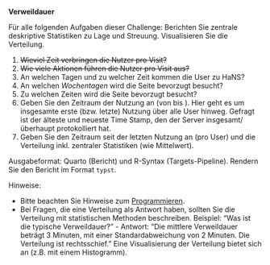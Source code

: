 
**Verweildauer**


Für alle folgenden Aufgaben dieser Challenge:  Berichten Sie zentrale deskriptive Statistiken zu Lage und Streuung. Visualisieren Sie die Verteilung. 


1. ~~Wieviel Zeit verbringen die Nutzer pro Visit?~~
2. ~~Wie viele Aktionen führen die Nutzer pro Visit aus?~~
3. An welchen Tagen und zu welcher Zeit kommen die User zu HaNS?
4. An welchen *Wochentagen* wird die Seite bevorzugt besucht?
5. Zu welchen Zeiten wird die Seite bevorzugt besucht?
6. Geben Sie den Zeitraum der Nutzung an (von <Datum des ersten Visits> bis <Datum des letzten Visits>). Hier geht es um insgesamte erste (bzw. letzte) Nutzung über alle User hinweg. Gefragt ist der älteste und neueste Time Stamp, den der Server insgesamt/überhaupt protokolliert hat.
7. Geben Sie den Zeitraum seit der letzten Nutzung an (pro User) und die Verteilung inkl. zentraler Statistiken (wie Mittelwert).



Ausgabeformat: Quarto (Bericht) und R-Syntax (Targets-Pipeline). Rendern Sie den Bericht im Format `typst`.

Hinweise:

- Bitte beachten Sie Hinweise zum [Programmieren](https://hinweisbuch.netlify.app/109-hinweise-programmieren).
- Bei Fragen, die eine Verteilung als Antwort haben, sollten Sie die Verteilung mit statistischen Methoden beschreiben. Beispiel: "Was ist die typische Verweildauer?" - Antwort: "Die mittlere Verweildauer beträgt 3 Minuten, mit einer Standardabweichung von 2 Minuten. Die Verteilung ist rechtsschief." Eine Visualisierung der Verteilung bietet sich an (z.B. mit einem Histogramm).